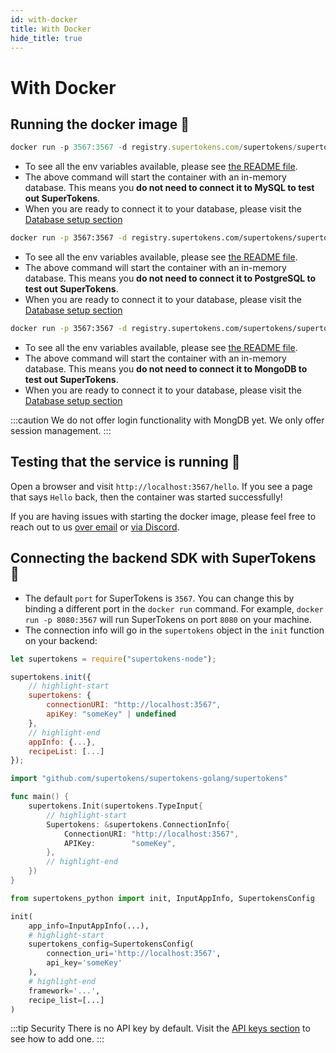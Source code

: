 ```yaml
---
id: with-docker
title: With Docker
hide_title: true
---
```


<!-- COPY DOCS -->
<!-- ./community/supertokens-core/self-hosted/with-docker.mdx -->


# With Docker

## Running the docker image 🚀

<DatabaseTabs>
<TabItem value="mysql">

```jsx
docker run -p 3567:3567 -d registry.supertokens.com/supertokens/supertokens-mysql
```

- To see all the env variables available, please see [the README file](https://github.com/supertokens/supertokens-docker-mysql/blob/master/README.md).
- The above command will start the container with an in-memory database. This means you **do not need to connect it to MySQL to test out SuperTokens**.
- When you are ready to connect it to your database, please visit the [Database setup section](../database-setup/mysql)

</TabItem>

<TabItem value="postgresql">

```bash
docker run -p 3567:3567 -d registry.supertokens.com/supertokens/supertokens-postgresql
```

- To see all the env variables available, please see [the README file](https://github.com/supertokens/supertokens-docker-postgresql/blob/master/README.md).
- The above command will start the container with an in-memory database. This means you **do not need to connect it to PostgreSQL to test out SuperTokens**.
- When you are ready to connect it to your database, please visit the [Database setup section](../database-setup/postgresql)

</TabItem>

<TabItem value="mongodb">

```bash
docker run -p 3567:3567 -d registry.supertokens.com/supertokens/supertokens-mongodb
```

- To see all the env variables available, please see [the README file](https://github.com/supertokens/supertokens-docker-mongodb/blob/master/README.md).
- The above command will start the container with an in-memory database. This means you **do not need to connect it to MongoDB to test out SuperTokens**.
- When you are ready to connect it to your database, please visit the [Database setup section](../database-setup/mongodb)

:::caution
We do not offer login functionality with MongDB yet. We only offer session management.
:::
</TabItem>
</DatabaseTabs>

## Testing that the service is running 🤞
Open a browser and visit `http://localhost:3567/hello`. If you see a page that says `Hello` back, then the container was started successfully!

If you are having issues with starting the docker image, please feel free to reach out to us [over email](mailto:founders@supertokens.io) or [via Discord](https://supertokens.com/discord).

## Connecting the backend SDK with SuperTokens 🔌
- The default `port` for SuperTokens is `3567`. You can change this by binding a different port in the `docker run` command. For example, `docker run -p 8080:3567` will run SuperTokens on port `8080` on your machine.
- The connection info will go in the `supertokens` object in the `init` function on your backend:

<BackendSDKTabs>
<TabItem value="nodejs">

```jsx
let supertokens = require("supertokens-node");

supertokens.init({
    // highlight-start
    supertokens: {
        connectionURI: "http://localhost:3567",
        apiKey: "someKey" | undefined
    },
    // highlight-end
    appInfo: {...},
    recipeList: [...]
});
```

</TabItem>
<TabItem value="go">

```go
import "github.com/supertokens/supertokens-golang/supertokens"

func main() {
	supertokens.Init(supertokens.TypeInput{
        // highlight-start
		Supertokens: &supertokens.ConnectionInfo{
			ConnectionURI: "http://localhost:3567",
			APIKey:        "someKey",
		},
        // highlight-end
	})
}

```

</TabItem>
<TabItem value="python">

```python
from supertokens_python import init, InputAppInfo, SupertokensConfig

init(
    app_info=InputAppInfo(...),
    # highlight-start
    supertokens_config=SupertokensConfig(
        connection_uri='http://localhost:3567',
        api_key='someKey'
    ),
    # highlight-end
    framework='...',
    recipe_list=[...]
)
```

</TabItem>
</BackendSDKTabs>

:::tip Security
There is no API key by default. Visit the [API keys section](../../common-customizations/core/api-keys) to see how to add one.
:::
